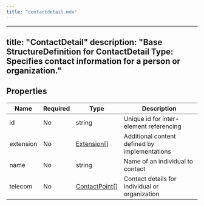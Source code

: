 ```yaml
---
title: "contactdetail.mdx"
---
```


---
title: "ContactDetail"
description: "Base StructureDefinition for ContactDetail Type: Specifies contact information for a person or organization."
---

## Properties

| Name      | Required | Type                                                        | Description                                    |
| --------- | -------- | ----------------------------------------------------------- | ---------------------------------------------- |
| id        | No       | string                                                      | Unique id for inter-element referencing        |
| extension | No       | [Extension](/medical-api/fhir/data-types/extension)[]       | Additional content defined by implementations  |
| name      | No       | string                                                      | Name of an individual to contact               |
| telecom   | No       | [ContactPoint](/medical-api/fhir/data-types/contactpoint)[] | Contact details for individual or organization |
